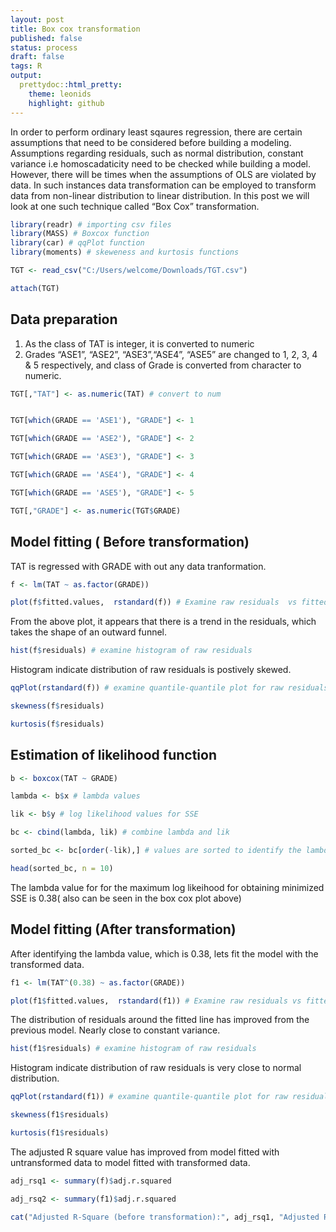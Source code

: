 ```yaml
---
layout: post
title: Box cox transformation
published: false
status: process
draft: false
tags: R 
output:
  prettydoc::html_pretty:
    theme: leonids
    highlight: github
---
```




In order to perform ordinary least sqaures regression, there are certain assumptions that need to be considered before building a modeling. Assumptions regarding residuals, such as normal distribution, constant variance i.e homoscadaticity need to be checked while building a model. However, there will be times when the assumptions of OLS are violated by data. In such instances data transformation can be employed to transform data from non-linear distribution to linear distribution. In this post we will look at one such technique called "Box Cox" transformation.



```r
library(readr) # importing csv files
library(MASS) # Boxcox function
library(car) # qqPlot function
library(moments) # skeweness and kurtosis functions
```

```r
TGT <- read_csv("C:/Users/welcome/Downloads/TGT.csv")

attach(TGT)
```

## Data preparation

1. As the class of TAT is integer, it is converted to numeric
2. Grades "ASE1", "ASE2", "ASE3","ASE4", "ASE5" are changed to 1, 2, 3, 4 & 5 respectively, and class of Grade is converted from character to numeric.
```r

TGT[,"TAT"] <- as.numeric(TAT) # convert to num


TGT[which(GRADE == 'ASE1'), "GRADE"] <- 1

TGT[which(GRADE == 'ASE2'), "GRADE"] <- 2

TGT[which(GRADE == 'ASE3'), "GRADE"] <- 3

TGT[which(GRADE == 'ASE4'), "GRADE"] <- 4

TGT[which(GRADE == 'ASE5'), "GRADE"] <- 5

TGT[,"GRADE"] <- as.numeric(TGT$GRADE)
```

## Model fitting ( Before transformation)

TAT is regressed with GRADE with out any data tranformation.
```r
f <- lm(TAT ~ as.factor(GRADE))

plot(f$fitted.values,  rstandard(f)) # Examine raw residuals  vs fitted values
```


From the above plot, it appears that there is a trend in the residuals, which takes the shape of an outward funnel.
```r
hist(f$residuals) # examine histogram of raw residuals
```

Histogram indicate distribution of raw residuals is postively skewed. 
```r
qqPlot(rstandard(f)) # examine quantile-quantile plot for raw residuals
```

```r
skewness(f$residuals) 

```

```r
kurtosis(f$residuals) 
```



## Estimation of likelihood function
```r
b <- boxcox(TAT ~ GRADE)

```
```r
lambda <- b$x # lambda values

lik <- b$y # log likelihood values for SSE

bc <- cbind(lambda, lik) # combine lambda and lik

sorted_bc <- bc[order(-lik),] # values are sorted to identify the lambda value for the maximum log likelihood for obtaining minimized SSE

head(sorted_bc, n = 10)
```

The lambda value for for the maximum log likeihood for obtaining minimized SSE is 0.38( also can be seen in the box cox plot above)



## Model fitting (After transformation)

After identifying the lambda value, which is 0.38, lets fit the model with the transformed data.
```r
f1 <- lm(TAT^(0.38) ~ as.factor(GRADE))

plot(f1$fitted.values,  rstandard(f1)) # Examine raw residuals vs fitted values
```

The distribution of residuals around the fitted line has improved from the previous model. Nearly close to constant variance.
```r
hist(f1$residuals) # examine histogram of raw residuals
```

Histogram indicate distribution of raw residuals is very close to normal distribution.

```r
qqPlot(rstandard(f1)) # examine quantile-quantile plot for raw residuals
```

```r
skewness(f1$residuals) 
```

```r
kurtosis(f1$residuals) 
```


The adjusted R square value has improved from model fitted with untransformed data to model fitted with transformed data. 
```r
adj_rsq1 <- summary(f)$adj.r.squared

adj_rsq2 <- summary(f1)$adj.r.squared

cat("Adjusted R-Square (before transformation):", adj_rsq1, "Adjusted R-Square (after transformation):", adj_rsq2, sep = "\n")
```

